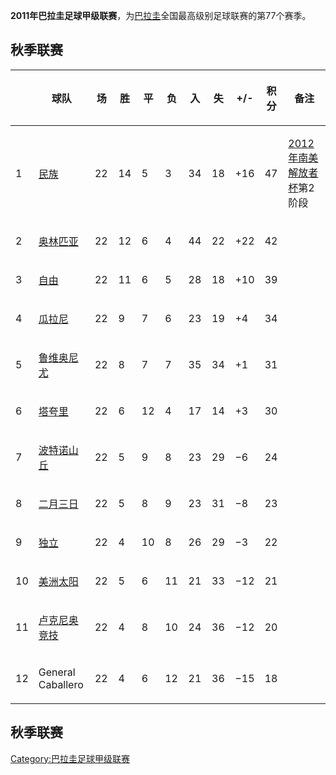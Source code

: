 '''2011年巴拉圭足球甲级联赛'''，为[[巴拉圭|巴拉圭]]全国最高级别足球联赛的第77个赛季。

== 秋季联赛 ==
{| class="wikitable sortable" style="text-align: center;"
|-
! width="10" | 
! width="120"| 球队
! width="35" | 场
! width="35" | 胜
! width="35" | 平
! width="35" | 负
! width="35" | 入
! width="35" | 失
! width="35" | +/-
! width="40" | 积分
! width="260"| 备注
|-bgcolor=#D0F0C0
|1||[[民族俱乐部_(巴拉圭)|民族]]||22||14||5||3||34||18||+16||47||[[2012年南美解放者杯|2012年南美解放者杯]]第2阶段
|- 
|2||[[奥林匹亚俱乐部|奥林匹亚]]||22||12||6||4||44||22||+22||42
|- 
|3||[[自由俱乐部|自由]]||22||11||6||5||28||18||+10||39
|- 
|4||[[瓜拉尼俱乐部|瓜拉尼]]||22||9||7||6||23||19||+4||34
|- 
|5||[[鲁维奥尼尤俱乐部|鲁维奥尼尤]]||22||8||7||7||35||34||+1||31
|- 
|6||[[塔夸里足球俱乐部|塔夸里]]||22||6||12||4||17||14||+3||30
|- 
|7||[[波特诺山丘|波特诺山丘]]||22||5||9||8||23||29||−6||24
|- 
|8||[[二月三日竞技俱乐部|二月三日]]||22||5||8||9||23||31||−8||23
|- 
|9||[[独立足球俱乐部|独立]]||22||4||10||8||26||29||−3||22
|- 
|10||[[美洲太阳俱乐部|美洲太阳]]||22||5||6||11||21||33||−12||21
|- 
|11||[[卢克尼奥竞技俱乐部|卢克尼奥竞技]]||22||4||8||10||24||36||−12||20
|- 
|12||General Caballero||22||4||6||12||21||36||−15||18
|}

== 秋季联赛 ==


[[Category:巴拉圭足球甲级联赛|Category:巴拉圭足球甲级联赛]]